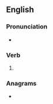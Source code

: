 ==English==

===Pronunciation===
* {{rhymes|ɜː(ɹ)dʒɪŋ|lang=en}}

===Verb===
{{head|en|present participle}}

# {{present participle of|splurge|lang=en|nocat=1}}

===Anagrams===
* {{anagrams|en|spurlging}}